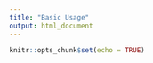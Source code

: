 ```yaml
---
title: "Basic Usage"
output: html_document
---
```


```r
knitr::opts_chunk$set(echo = TRUE)
```
